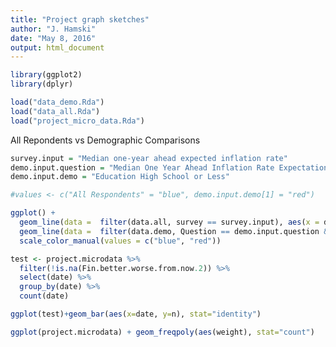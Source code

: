 ```yaml
---
title: "Project graph sketches"
author: "J. Hamski"
date: "May 8, 2016"
output: html_document
---
```


```r
library(ggplot2)
library(dplyr)
```

```r
load("data_demo.Rda")
load("data_all.Rda")
load("project_micro_data.Rda")
```

All Repondents vs Demographic Comparisons
```r
survey.input = "Median one-year ahead expected inflation rate"
demo.input.question = "Median One Year Ahead Inflation Rate Expectation"
demo.input.demo = "Education High School or Less"

#values <- c("All Respondents" = "blue", demo.input.demo[1] = "red")

ggplot() + 
  geom_line(data =  filter(data.all, survey == survey.input), aes(x = date, y = results, color = "All Respondents")) + 
  geom_line(data =  filter(data.demo, Question == demo.input.question & Demographic == demo.input.demo), aes(x = date, y = results, color = as.character(demo.input.demo))) + 
  scale_color_manual(values = c("blue", "red"))

```

```r
test <- project.microdata %>%
  filter(!is.na(Fin.better.worse.from.now.2)) %>%
  select(date) %>%
  group_by(date) %>%
  count(date)
```

```r
ggplot(test)+geom_bar(aes(x=date, y=n), stat="identity")
```

```r
ggplot(project.microdata) + geom_freqpoly(aes(weight), stat="count")
```


